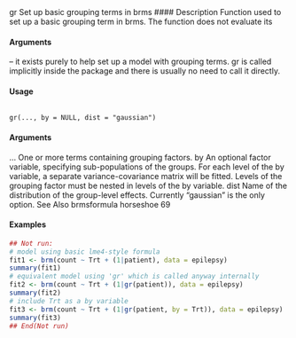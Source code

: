 gr Set up basic grouping terms in brms
#### Description 
Function used to set up a basic grouping term in brms. The function does not evaluate its </code></pre>
#### Arguments

– it exists purely to help set up a model with grouping terms. gr is called implicitly inside the
package and there is usually no need to call it directly.

#### Usage
<pre><code>
gr(..., by = NULL, dist = "gaussian")
</code></pre>
#### Arguments

... One or more terms containing grouping factors.
by An optional factor variable, specifying sub-populations of the groups. For each
level of the by variable, a separate variance-covariance matrix will be fitted.
Levels of the grouping factor must be nested in levels of the by variable.
dist Name of the distribution of the group-level effects. Currently "gaussian" is the
only option.
See Also
brmsformula
horseshoe 69

#### Examples 
```r
## Not run:
# model using basic lme4-style formula
fit1 <- brm(count ~ Trt + (1|patient), data = epilepsy)
summary(fit1)
# equivalent model using 'gr' which is called anyway internally
fit2 <- brm(count ~ Trt + (1|gr(patient)), data = epilepsy)
summary(fit2)
# include Trt as a by variable
fit3 <- brm(count ~ Trt + (1|gr(patient, by = Trt)), data = epilepsy)
summary(fit3)
## End(Not run)
```
